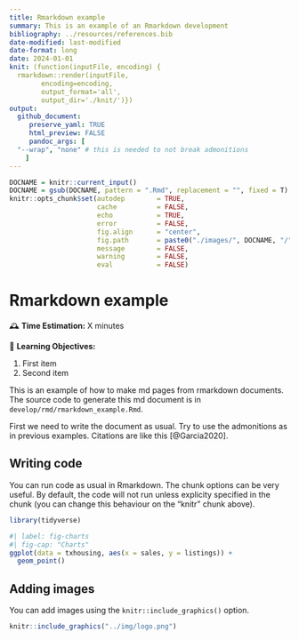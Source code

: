 ```yaml
---
title: Rmarkdown example
summary: This is an example of an Rmarkdown development
bibliography: ../resources/references.bib
date-modified: last-modified
date-format: long
date: 2024-01-01
knit: (function(inputFile, encoding) { 
  rmarkdown::render(inputFile,
        encoding=encoding,
        output_format='all',
        output_dir='./knit/')})
output:
  github_document: 
     preserve_yaml: TRUE
     html_preview: FALSE
     pandoc_args: [
  "--wrap", "none" # this is needed to not break admonitions
    ]
---
```


```r
DOCNAME = knitr::current_input()
DOCNAME = gsub(DOCNAME, pattern = ".Rmd", replacement = "", fixed = T)
knitr::opts_chunk$set(autodep        = TRUE,
                      cache          = FALSE,
                      echo           = TRUE,
                      error          = FALSE,
                      fig.align      = "center",
                      fig.path       = paste0("./images/", DOCNAME, "/"),
                      message        = FALSE,
                      warning        = FALSE,
                      eval           = FALSE)
```

# Rmarkdown example

:::{.callout-note title="overview"}

&#128368; **Time Estimation:** X minutes  

&#128172; **Learning Objectives:**    
    
1. First item  
2. Second item  

This is an example of how to make md pages from rmarkdown documents. The source code to generate this md document is in `develop/rmd/rmarkdown_example.Rmd`.
:::

First we need to write the document as usual. Try to use the admonitions as in previous examples. Citations are like this [@Garcia2020].

## Writing code

You can run code as usual in Rmarkdown. The chunk options can be very useful. 
By default, the code will not run unless explicity specified in the chunk (you can change this behaviour on the "knitr" chunk above).

```r
library(tidyverse)
```


```r
#| label: fig-charts
#| fig-cap: "Charts"
ggplot(data = txhousing, aes(x = sales, y = listings)) +
  geom_point()
```

## Adding images

You can add images using the `knitr::include_graphics()` option.

```r

knitr::include_graphics("../img/logo.png")
```